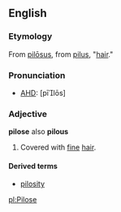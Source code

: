 ==English==
===Etymology===
From {{L.}} [[pilōsus]], from [[pilus]], "[[hair]]."

===Pronunciation===
*[[AHD]]: [pīlōs]

===Adjective===
'''pilose''' also '''pilous'''
#Covered with [[fine]] [[hair]].

====Derived terms====
*[[pilosity]]

[[pl:Pilose]]